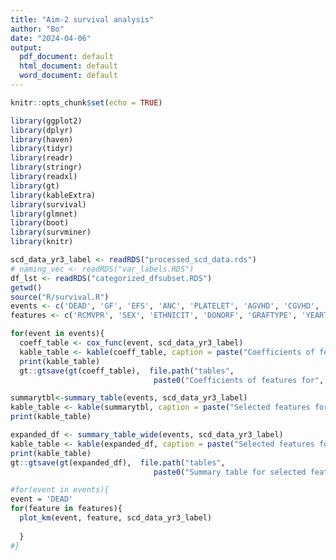```yaml
---
title: "Aim-2 survival analysis"
author: "Bo"
date: "2024-04-06"
output:
  pdf_document: default
  html_document: default
  word_document: default
---
```



```r
knitr::opts_chunk$set(echo = TRUE)
```

```r
library(ggplot2)
library(dplyr)
library(haven)
library(tidyr)
library(readr)
library(stringr)
library(readxl)
library(gt)
library(kableExtra)
library(survival)
library(glmnet)
library(boot)
library(survminer)
library(knitr)
```

```r
scd_data_yr3_label <- readRDS("processed_scd_data.rds")
# naming_vec <- readRDS("var_labels.RDS")
df_lst <- readRDS("categorized_dfsubset.RDS")
getwd()
source("R/survival.R")
events <- c('DEAD', 'GF', 'EFS', 'ANC', 'PLATELET', 'AGVHD', 'CGVHD', 'SCDMAL_FINAL')
features <- c('RCMVPR', 'SEX', 'ETHNICIT', 'DONORF', 'GRAFTYPE', 'YEARTX', 'AGE', 'AGEGPFF', 'KPS', 'HCTCIGPF', 'SUBDIS1F', 'ATGF', 'YEARGPF', 'GVHD_FINAL', 'CONDGRPF', 'CONDGRP_FINAL', 'HLA_FINAL', 'FLAG_LANCET', 'FLAG_BLOOD')
```


```r
for(event in events){
  coeff_table <- cox_func(event, scd_data_yr3_label)
  kable_table <- kable(coeff_table, caption = paste("Coefficients of features for", event)) %>% kable_classic(full_width = F, html_font = "Cambria")
  print(kable_table)
  gt::gtsave(gt(coeff_table),  file.path("tables", 
                                paste0("Coefficients of features for", event, ".png")))}
```


```r
summarytbl<-summary_table(events, scd_data_yr3_label)
kable_table <- kable(summarytbl, caption = paste("Selected features for different events")) %>% kable_classic(full_width = F, html_font = "Cambria")
print(kable_table)

```

```r
expanded_df <- summary_table_wide(events, scd_data_yr3_label)
kable_table <- kable(expanded_df, caption = paste("Selected features for different events")) %>% kable_classic(full_width = F, html_font = "Cambria")
print(kable_table)
gt::gtsave(gt(expanded_df),  file.path("tables", 
                                paste0("Summary table for selected features.png")))
```



```r
#for(event in events){
event = 'DEAD'
for(feature in features){
  plot_km(event, feature, scd_data_yr3_label)
  
  }
#}

```
